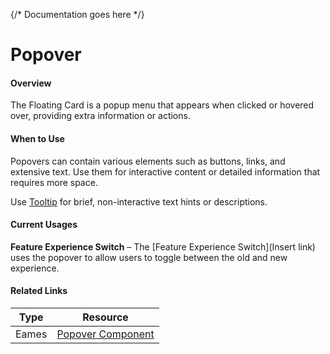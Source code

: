 

<Meta of={PopoverStories} />

{/* Documentation goes here */}

# Popover

#### Overview

The Floating Card is a popup menu that appears when clicked or hovered over, providing extra information or actions.

#### When to Use

Popovers can contain various elements such as buttons, links, and extensive text. Use them for interactive content or detailed information that requires more space.

Use [Tooltip](https://mparticle.github.io/aquarium/?path=/story/components-data-display-tooltip--primary) for brief, non-interactive text hints or descriptions.




#### Current Usages

**Feature Experience Switch** – The [Feature Experience Switch](Insert link) uses the popover to allow users to toggle between the old and new experience.


#### Related Links

| Type  | Resource                                                                                                                                               |
| ----- | ------------------------------------------------------------------------------------------------------------------------------------------------------ |
| Eames | [Popover Component](https://www.figma.com/design/veXnmignQnJz8StIq10VJ5/Eames-2.0---Foundations-%26-Components?node-id=408-12073&node-type=canvas&t=B6HJWqqDsUOypZQj-0) |


<Canvas meta={PopoverStories.default} />
